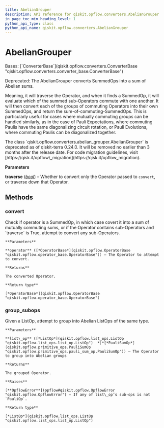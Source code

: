 ```yaml
---
title: AbelianGrouper
description: API reference for qiskit.opflow.converters.AbelianGrouper
in_page_toc_min_heading_level: 1
python_api_type: class
python_api_name: qiskit.opflow.converters.AbelianGrouper
---
```


# AbelianGrouper

<Class id="qiskit.opflow.converters.AbelianGrouper" isDedicatedPage={true} github="https://github.com/qiskit/qiskit/tree/stable/0.25/qiskit/opflow/converters/abelian_grouper.py" signature="qiskit.opflow.converters.AbelianGrouper(traverse=True)" modifiers="class">
  Bases: [`ConverterBase`](qiskit.opflow.converters.ConverterBase "qiskit.opflow.converters.converter_base.ConverterBase")

  Deprecated: The AbelianGrouper converts SummedOps into a sum of Abelian sums.

  Meaning, it will traverse the Operator, and when it finds a SummedOp, it will evaluate which of the summed sub-Operators commute with one another. It will then convert each of the groups of commuting Operators into their own SummedOps, and return the sum-of-commuting-SummedOps. This is particularly useful for cases where mutually commuting groups can be handled similarly, as in the case of Pauli Expectations, where commuting Paulis have the same diagonalizing circuit rotation, or Pauli Evolutions, where commuting Paulis can be diagonalized together.

  <Admonition title="Deprecated since version 0.24.0" type="danger">
    The class `qiskit.opflow.converters.abelian_grouper.AbelianGrouper` is deprecated as of qiskit-terra 0.24.0. It will be removed no earlier than 3 months after the release date. For code migration guidelines, visit [https://qisk.it/opflow\_migration](https://qisk.it/opflow_migration).
  </Admonition>

  **Parameters**

  **traverse** ([*bool*](https://docs.python.org/3/library/functions.html#bool "(in Python v3.12)")) – Whether to convert only the Operator passed to `convert`, or traverse down that Operator.

  ## Methods

  ### convert

  <Function id="qiskit.opflow.converters.AbelianGrouper.convert" signature="convert(operator)">
    Check if operator is a SummedOp, in which case covert it into a sum of mutually commuting sums, or if the Operator contains sub-Operators and `traverse` is True, attempt to convert any sub-Operators.

    **Parameters**

    **operator** ([*OperatorBase*](qiskit.opflow.OperatorBase "qiskit.opflow.operator_base.OperatorBase")) – The Operator to attempt to convert.

    **Returns**

    The converted Operator.

    **Return type**

    [*OperatorBase*](qiskit.opflow.OperatorBase "qiskit.opflow.operator_base.OperatorBase")
  </Function>

  ### group\_subops

  <Function id="qiskit.opflow.converters.AbelianGrouper.group_subops" signature="group_subops(list_op)" modifiers="classmethod">
    Given a ListOp, attempt to group into Abelian ListOps of the same type.

    **Parameters**

    **list\_op** ([*ListOp*](qiskit.opflow.list_ops.ListOp "qiskit.opflow.list_ops.list_op.ListOp")  *|*[*PauliSumOp*](qiskit.opflow.primitive_ops.PauliSumOp "qiskit.opflow.primitive_ops.pauli_sum_op.PauliSumOp")) – The Operator to group into Abelian groups

    **Returns**

    The grouped Operator.

    **Raises**

    [**OpflowError**](opflow#qiskit.opflow.OpflowError "qiskit.opflow.OpflowError") – If any of list\_op’s sub-ops is not `PauliOp`.

    **Return type**

    [*ListOp*](qiskit.opflow.list_ops.ListOp "qiskit.opflow.list_ops.list_op.ListOp")
  </Function>
</Class>

